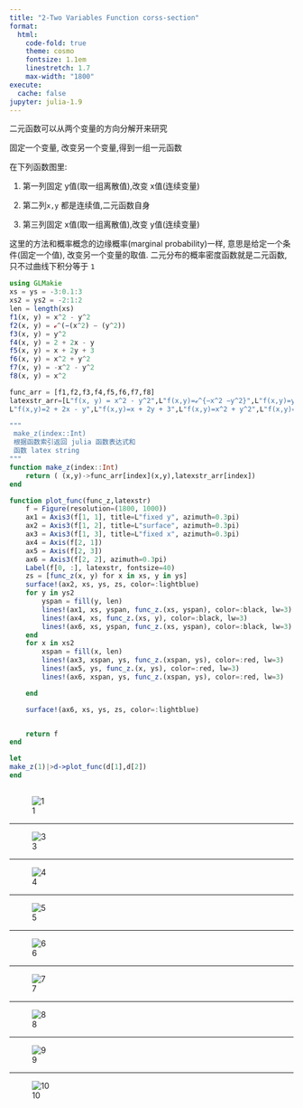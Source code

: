 ```yaml
---
title: "2-Two Variables Function corss-section"
format:
  html: 
    code-fold: true
    theme: cosmo
    fontsize: 1.1em
    linestretch: 1.7
    max-width: "1800"
execute: 
  cache: false
jupyter: julia-1.9
---
```


:::{.callout-note title="二元函数的分解理解"}
   二元函数可以从两个变量的方向分解开来研究
   
   固定一个变量, 改变另一个变量,得到一组一元函数
   
   在下列函数图里:
   
   1. 第一列固定 y值(取一组离散值),改变 x值(连续变量)
   
   2. 第二列`x,y` 都是连续值,二元函数自身
   
   3. 第三列固定 x值(取一组离散值),改变 y值(连续变量)

   这里的方法和概率概念的边缘概率(marginal probability)一样, 意思是给定一个条件(固定一个值),
   改变另一个变量的取值. 二元分布的概率密度函数就是二元函数,只不过曲线下积分等于 `1`

:::

```julia
using GLMakie
xs = ys = -3:0.1:3
xs2 = ys2 = -2:1:2
len = length(xs)
f1(x, y) = x^2 - y^2
f2(x, y) = ℯ^(−(x^2) − (y^2))
f3(x, y) = y^2
f4(x, y) = 2 + 2x - y
f5(x, y) = x + 2y + 3
f6(x, y) = x^2 + y^2
f7(x, y) = -x^2 - y^2
f8(x, y) = x^2 

func_arr = [f1,f2,f3,f4,f5,f6,f7,f8]
latexstr_arr=[L"f(x, y) = x^2 - y^2",L"f(x,y)=ℯ^{−x^2 −y^2}",L"f(x,y)=y^2",
L"f(x,y)=2 + 2x - y",L"f(x,y)=x + 2y + 3",L"f(x,y)=x^2 + y^2",L"f(x,y)=-(x^2+y^2)",L"f(x,y)=x^2"]

"""
 make_z(index::Int)
 根据函数索引返回 julia 函数表达式和
 函数 latex string
"""
function make_z(index::Int)
    return ( (x,y)->func_arr[index](x,y),latexstr_arr[index])
end


```


```julia
function plot_func(func_z,latexstr)
    f = Figure(resolution=(1800, 1000))
    ax1 = Axis3(f[1, 1], title=L"fixed y", azimuth=0.3pi)
    ax2 = Axis3(f[1, 2], title=L"surface", azimuth=0.3pi)
    ax3 = Axis3(f[1, 3], title=L"fixed x", azimuth=0.3pi)
    ax4 = Axis(f[2, 1])
    ax5 = Axis(f[2, 3])
    ax6 = Axis3(f[2, 2], azimuth=0.3pi)
    Label(f[0, :], latexstr, fontsize=40)
    zs = [func_z(x, y) for x in xs, y in ys]
    surface!(ax2, xs, ys, zs, color=:lightblue)
    for y in ys2
        yspan = fill(y, len)
        lines!(ax1, xs, yspan, func_z.(xs, yspan), color=:black, lw=3)
        lines!(ax4, xs, func_z.(xs, y), color=:black, lw=3)
        lines!(ax6, xs, yspan, func_z.(xs, yspan), color=:black, lw=3)
    end
    for x in xs2
        xspan = fill(x, len)
        lines!(ax3, xspan, ys, func_z.(xspan, ys), color=:red, lw=3)
        lines!(ax5, ys, func_z.(x, ys), color=:red, lw=3)
        lines!(ax6, xspan, ys, func_z.(xspan, ys), color=:red, lw=3)

    end

    surface!(ax6, xs, ys, zs, color=:lightblue)


    return f
end
```

```julia
let 
make_z(1)|>d->plot_func(d[1],d[2]) 
end
```

## 
![1](1.png){#fig-1}

---


![3](./imgs/3.png){#fig-3}

---

![4](./imgs/4.png){#fig-4}

---

![5](./imgs/5.png){#fig-5}


---

![6](./imgs/6.png){#fig-6}

---

![7](./imgs/7.png){#fig-7}

---

![8](./imgs/8.png){#fig-8}

---

![9](./imgs/9.png){#fig-9}

---

![10](./imgs/10.png){#fig-10}





